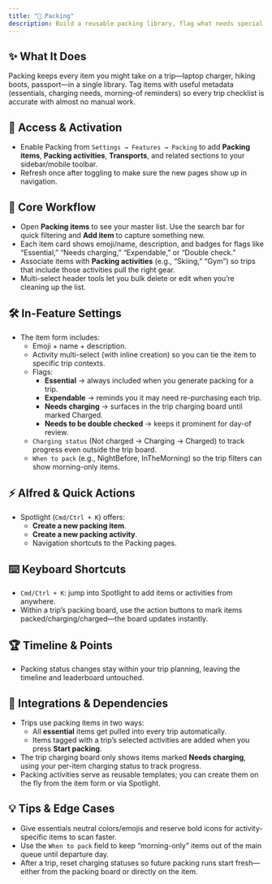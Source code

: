 ```yaml
---
title: "🎒 Packing"
description: Build a reusable packing library, flag what needs special attention, and feed trips with the right gear automatically
---
```


## ✨ What It Does

Packing keeps every item you might take on a trip—laptop charger, hiking boots, passport—in a single library. Tag items with useful metadata (essentials, charging needs, morning-of reminders) so every trip checklist is accurate with almost no manual work.

## 🚪 Access & Activation

- Enable Packing from `Settings → Features → Packing` to add **Packing items**, **Packing activities**, **Transports**, and related sections to your sidebar/mobile toolbar.
- Refresh once after toggling to make sure the new pages show up in navigation.

## 🧭 Core Workflow

- Open **Packing items** to see your master list. Use the search bar for quick filtering and **Add item** to capture something new.
- Each item card shows emoji/name, description, and badges for flags like “Essential,” “Needs charging,” “Expendable,” or “Double check.”
- Associate items with **Packing activities** (e.g., “Skiing,” “Gym”) so trips that include those activities pull the right gear.
- Multi-select header tools let you bulk delete or edit when you’re cleaning up the list.

## 🛠️ In-Feature Settings

- The item form includes:
  - Emoji + name + description.
  - Activity multi-select (with inline creation) so you can tie the item to specific trip contexts.
  - Flags:
    - **Essential** → always included when you generate packing for a trip.
    - **Expendable** → reminds you it may need re-purchasing each trip.
    - **Needs charging** → surfaces in the trip charging board until marked Charged.
    - **Needs to be double checked** → keeps it prominent for day-of review.
  - `Charging status` (Not charged → Charging → Charged) to track progress even outside the trip board.
  - `When to pack` (e.g., NightBefore, InTheMorning) so the trip filters can show morning-only items.

## ⚡ Alfred & Quick Actions

- Spotlight (`Cmd/Ctrl + K`) offers:
  - **Create a new packing item**.
  - **Create a new packing activity**.
  - Navigation shortcuts to the Packing pages.

## ⌨️ Keyboard Shortcuts

- `Cmd/Ctrl + K`: jump into Spotlight to add items or activities from anywhere.
- Within a trip’s packing board, use the action buttons to mark items packed/charging/charged—the board updates instantly.

## 🏆 Timeline & Points

- Packing status changes stay within your trip planning, leaving the timeline and leaderboard untouched.

## 🔗 Integrations & Dependencies

- Trips use packing items in two ways:
  - All **essential** items get pulled into every trip automatically.
  - Items tagged with a trip’s selected activities are added when you press **Start packing**.
- The trip charging board only shows items marked **Needs charging**, using your per-item charging status to track progress.
- Packing activities serve as reusable templates; you can create them on the fly from the item form or via Spotlight.

## 💡 Tips & Edge Cases

- Give essentials neutral colors/emojis and reserve bold icons for activity-specific items to scan faster.
- Use the `When to pack` field to keep “morning-only” items out of the main queue until departure day.
- After a trip, reset charging statuses so future packing runs start fresh—either from the packing board or directly on the item.
